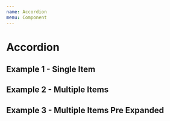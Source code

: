 ```yaml
---
name: Accordion
menu: Component
---
```



# Accordion

<Playground>
  <h2>Example 1 - Single Item</h2>
  <Accordion items={[{ title: "This is the title of a single item accordion", body: "this is the body" }]}/>
  <h2>Example 2 - Multiple Items</h2>
  <Accordion items={[
    { title: "This is the title 1", body: "this is the body" },
    { title: "This is the title 2", body: "this is the body" },
  ]}/>
  <h2>Example 3 - Multiple Items Pre Expanded</h2>
  <Accordion
    items={[
      { title: "This is the title 1", body: "this is the body" },
      { title: "This is the title 2", body: "this is the body" },
    ]}
    uuids={['item-1', 'item-2']}
    preExpanded={['item-2']}
  />
</Playground>

<Props of={Accordion} />
